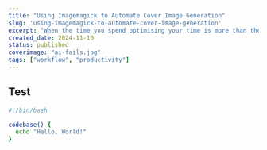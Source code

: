 ```yaml
---
title: "Using Imagemagick to Automate Cover Image Generation"
slug: 'using-imagemagick-to-automate-cover-image-generation'
excerpt: "When the time you spend optimising your time is more than the time you save"
created_date: 2024-11-10
status: published
coverimage: "ai-fails.jpg"
tags: ["workflow", "productivity"]
---
```


## Test

```bash title="This is a title" caption="This is a caption" showLineNumbers
#!/bin/bash

codebase() {
  echo "Hello, World!"
}

```
